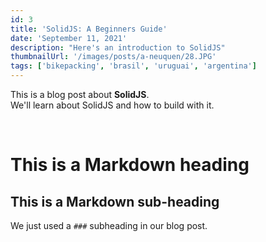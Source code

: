 ```yaml
---
id: 3
title: 'SolidJS: A Beginners Guide'
date: 'September 11, 2021'
description: "Here's an introduction to SolidJS"
thumbnailUrl: '/images/posts/a-neuquen/28.JPG'
tags: ['bikepacking', 'brasil', 'uruguai', 'argentina']
---
```


This is a blog post about <strong>SolidJS</strong>. <br/>
We'll learn about SolidJS and how to build with it.

<br/>

# This is a Markdown heading
## This is a Markdown sub-heading
We just used a `###` subheading in our blog post.